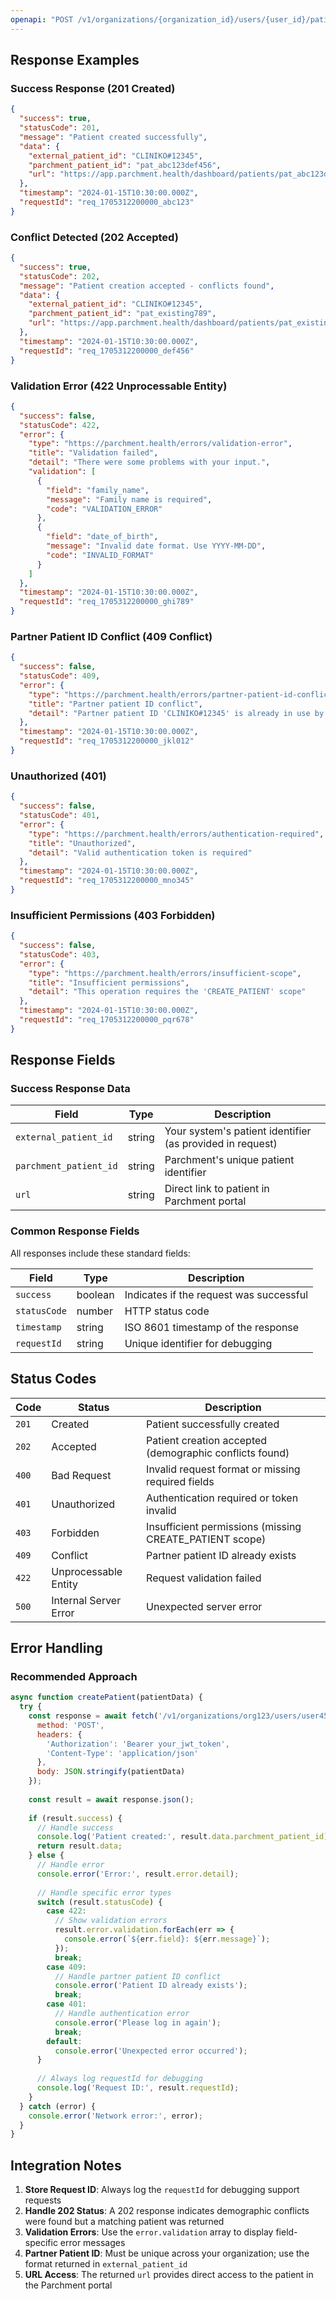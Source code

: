 ```yaml
---
openapi: "POST /v1/organizations/{organization_id}/users/{user_id}/patients"
---
```


## Response Examples

### Success Response (201 Created)

```json
{
  "success": true,
  "statusCode": 201,
  "message": "Patient created successfully",
  "data": {
    "external_patient_id": "CLINIKO#12345",
    "parchment_patient_id": "pat_abc123def456",
    "url": "https://app.parchment.health/dashboard/patients/pat_abc123def456"
  },
  "timestamp": "2024-01-15T10:30:00.000Z",
  "requestId": "req_1705312200000_abc123"
}
```

### Conflict Detected (202 Accepted)

```json
{
  "success": true,
  "statusCode": 202,
  "message": "Patient creation accepted - conflicts found",
  "data": {
    "external_patient_id": "CLINIKO#12345",
    "parchment_patient_id": "pat_existing789",
    "url": "https://app.parchment.health/dashboard/patients/pat_existing789"
  },
  "timestamp": "2024-01-15T10:30:00.000Z",
  "requestId": "req_1705312200000_def456"
}
```

### Validation Error (422 Unprocessable Entity)

```json
{
  "success": false,
  "statusCode": 422,
  "error": {
    "type": "https://parchment.health/errors/validation-error",
    "title": "Validation failed",
    "detail": "There were some problems with your input.",
    "validation": [
      {
        "field": "family_name",
        "message": "Family name is required",
        "code": "VALIDATION_ERROR"
      },
      {
        "field": "date_of_birth",
        "message": "Invalid date format. Use YYYY-MM-DD",
        "code": "INVALID_FORMAT"
      }
    ]
  },
  "timestamp": "2024-01-15T10:30:00.000Z",
  "requestId": "req_1705312200000_ghi789"
}
```

### Partner Patient ID Conflict (409 Conflict)

```json
{
  "success": false,
  "statusCode": 409,
  "error": {
    "type": "https://parchment.health/errors/partner-patient-id-conflict",
    "title": "Partner patient ID conflict",
    "detail": "Partner patient ID 'CLINIKO#12345' is already in use by another patient. Please use a unique identifier."
  },
  "timestamp": "2024-01-15T10:30:00.000Z",
  "requestId": "req_1705312200000_jkl012"
}
```

### Unauthorized (401)

```json
{
  "success": false,
  "statusCode": 401,
  "error": {
    "type": "https://parchment.health/errors/authentication-required",
    "title": "Unauthorized",
    "detail": "Valid authentication token is required"
  },
  "timestamp": "2024-01-15T10:30:00.000Z",
  "requestId": "req_1705312200000_mno345"
}
```

### Insufficient Permissions (403 Forbidden)

```json
{
  "success": false,
  "statusCode": 403,
  "error": {
    "type": "https://parchment.health/errors/insufficient-scope",
    "title": "Insufficient permissions",
    "detail": "This operation requires the 'CREATE_PATIENT' scope"
  },
  "timestamp": "2024-01-15T10:30:00.000Z",
  "requestId": "req_1705312200000_pqr678"
}
```

## Response Fields

### Success Response Data

| Field | Type | Description |
|-------|------|-------------|
| `external_patient_id` | string | Your system's patient identifier (as provided in request) |
| `parchment_patient_id` | string | Parchment's unique patient identifier |
| `url` | string | Direct link to patient in Parchment portal |

### Common Response Fields

All responses include these standard fields:

| Field | Type | Description |
|-------|------|-------------|
| `success` | boolean | Indicates if the request was successful |
| `statusCode` | number | HTTP status code |
| `timestamp` | string | ISO 8601 timestamp of the response |
| `requestId` | string | Unique identifier for debugging |

## Status Codes

| Code | Status | Description |
|------|--------|-------------|
| `201` | Created | Patient successfully created |
| `202` | Accepted | Patient creation accepted (demographic conflicts found) |
| `400` | Bad Request | Invalid request format or missing required fields |
| `401` | Unauthorized | Authentication required or token invalid |
| `403` | Forbidden | Insufficient permissions (missing CREATE_PATIENT scope) |
| `409` | Conflict | Partner patient ID already exists |
| `422` | Unprocessable Entity | Request validation failed |
| `500` | Internal Server Error | Unexpected server error |

## Error Handling

### Recommended Approach

```javascript
async function createPatient(patientData) {
  try {
    const response = await fetch('/v1/organizations/org123/users/user456/patients', {
      method: 'POST',
      headers: {
        'Authorization': 'Bearer your_jwt_token',
        'Content-Type': 'application/json'
      },
      body: JSON.stringify(patientData)
    });
    
    const result = await response.json();
    
    if (result.success) {
      // Handle success
      console.log('Patient created:', result.data.parchment_patient_id);
      return result.data;
    } else {
      // Handle error
      console.error('Error:', result.error.detail);
      
      // Handle specific error types
      switch (result.statusCode) {
        case 422:
          // Show validation errors
          result.error.validation.forEach(err => {
            console.error(`${err.field}: ${err.message}`);
          });
          break;
        case 409:
          // Handle partner patient ID conflict
          console.error('Patient ID already exists');
          break;
        case 401:
          // Handle authentication error
          console.error('Please log in again');
          break;
        default:
          console.error('Unexpected error occurred');
      }
      
      // Always log requestId for debugging
      console.log('Request ID:', result.requestId);
    }
  } catch (error) {
    console.error('Network error:', error);
  }
}
```

## Integration Notes

1. **Store Request ID**: Always log the `requestId` for debugging support requests
2. **Handle 202 Status**: A 202 response indicates demographic conflicts were found but a matching patient was returned
3. **Validation Errors**: Use the `error.validation` array to display field-specific error messages
4. **Partner Patient ID**: Must be unique across your organization; use the format returned in `external_patient_id`
5. **URL Access**: The returned `url` provides direct access to the patient in the Parchment portal
